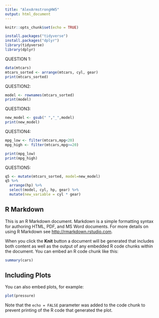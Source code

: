 ```yaml
---
title: "AlexArmstrongHW5"
output: html_document
---
```


```r
knitr::opts_chunk$set(echo = TRUE)
```

```r
install.packages("tidyverse")
install.packages("dplyr")
library(tidyverse)
library(dplyr)
```

QUESTION 1:
```r
data(mtcars)
mtcars_sorted <- arrange(mtcars, cyl, gear)
print(mtcars_sorted)
```


QUESTION2:
```r
model <- rownames(mtcars_sorted)
print(model)
```


QUESTION3:
```r
new_model <- gsub(" ","_",model)
print(new_model)
```


QUESTION4:
```r
mpg_low <- filter(mtcars,mpg<20)
mpg_high <- filter(mtcars,mpg>=20)

print(mpg_low)
print(mpg_high)
```


QUESTION5:
```r
q5 <- mutate(mtcars_sorted, model=new_model)
q5 %>%
  arrange(hp) %>%
  select(model, cyl, hp, gear) %>%
  mutate(new_variable = cyl * gear)

```


## R Markdown

This is an R Markdown document. Markdown is a simple formatting syntax for authoring HTML, PDF, and MS Word documents. For more details on using R Markdown see <http://rmarkdown.rstudio.com>.

When you click the **Knit** button a document will be generated that includes both content as well as the output of any embedded R code chunks within the document. You can embed an R code chunk like this:

```r
summary(cars)
```

## Including Plots

You can also embed plots, for example:

```r
plot(pressure)
```

Note that the `echo = FALSE` parameter was added to the code chunk to prevent printing of the R code that generated the plot.
